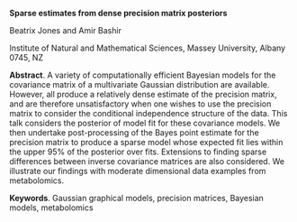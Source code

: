 <span>**Sparse estimates from dense precision matrix posteriors**</span>

Beatrix Jones and Amir Bashir

Institute of Natural and Mathematical Sciences, Massey University,
Albany 0745, NZ

<span>**Abstract**</span>. A variety of computationally efficient
Bayesian models for the covariance matrix of a multivariate Gaussian
distribution are available. However, all produce a relatively dense
estimate of the precision matrix, and are therefore unsatisfactory when
one wishes to use the precision matrix to consider the conditional
independence structure of the data. This talk considers the posterior of
model fit for these covariance models. We then undertake post-processing
of the Bayes point estimate for the precision matrix to produce a sparse
model whose expected fit lies within the upper 95% of the posterior over
fits. Extensions to finding sparse differences between inverse
covariance matrices are also considered. We illustrate our findings with
moderate dimensional data examples from metabolomics.

<span>**Keywords**</span>. Gaussian graphical models, precision
matrices, Bayesian models, metabolomics
